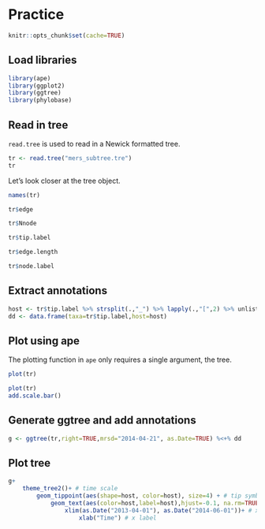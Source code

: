 # Practice

```r
knitr::opts_chunk$set(cache=TRUE)
```

## Load libraries

```r
library(ape)
library(ggplot2)
library(ggtree)
library(phylobase)
```

## Read in tree

```read.tree``` is used to read in a Newick formatted tree.

```r
tr <- read.tree("mers_subtree.tre")
tr
```

Let's look closer at the tree object.

```r
names(tr)
```

```r
tr$edge
```

```r
tr$Nnode
```

```r
tr$tip.label
```

```r
tr$edge.length
```

```r
tr$node.label
```


## Extract annotations

```r
host <- tr$tip.label %>% strsplit(.,"_") %>% lapply(.,"[",2) %>% unlist
dd <- data.frame(taxa=tr$tip.label,host=host)
```

## Plot using ape

The plotting function in ```ape``` only requires a single argument, the tree.

```r
plot(tr)
```

```r
plot(tr)
add.scale.bar()
```

## Generate ggtree and add annotations

```r
g <- ggtree(tr,right=TRUE,mrsd="2014-04-21", as.Date=TRUE) %<+% dd
```

## Plot tree

```r
g+
    theme_tree2()+ # time scale
        geom_tippoint(aes(shape=host, color=host), size=4) + # tip symbols
            geom_text(aes(color=host,label=host),hjust=-0.1, na.rm=TRUE)+ # tip labels
                xlim(as.Date("2013-04-01"), as.Date("2014-06-01"))+ # x scale
                    xlab("Time") # x label
```

